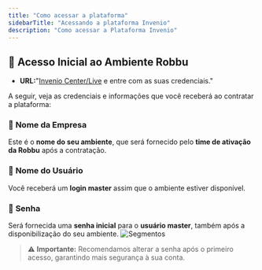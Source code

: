 ```yaml
---
title: "Como acessar a plataforma"
sidebarTitle: "Acessando a plataforma Invenio"
description: "Como acessar a Plataforma Invenio"
---
```


## 🔐 Acesso Inicial ao Ambiente Robbu

- **URL:**"[Invenio Center/Live](https://accounts.robbu.com.br/) e entre com as suas credenciais."

A seguir, veja as credenciais e informações que você receberá ao contratar a plataforma:


### 🏢 **Nome da Empresa**

Este é o **nome do seu ambiente**, que será fornecido pelo **time de ativação da Robbu** após a contratação.


### 👤 **Nome do Usuário**

Você receberá um **login master** assim que o ambiente estiver disponível.


### 🔑 **Senha**

Será fornecida uma **senha inicial** para o **usuário master**, também após a disponibilização do seu ambiente.
![Segmentos](https://robbublob.blob.core.windows.net/docs/changelog/acessoplataforma.png)
> ⚠️ **Importante:** Recomendamos alterar a senha após o primeiro acesso, garantindo mais segurança à sua conta.